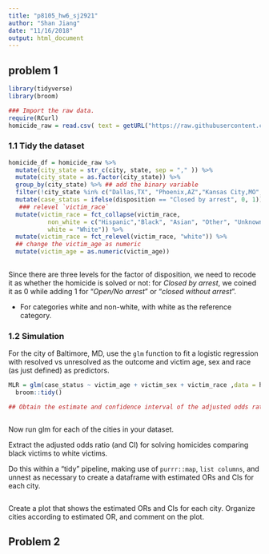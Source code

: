 ```yaml
---
title: "p8105_hw6_sj2921"
author: "Shan Jiang"
date: "11/16/2018"
output: html_document
---
```

## problem 1
```r
library(tidyverse)
library(broom)
```

```r
### Import the raw data.
require(RCurl)
homicide_raw = read.csv( text = getURL("https://raw.githubusercontent.com/washingtonpost/data-homicides/master/homicide-data.csv")) 
```

### 1.1 Tidy the dataset

```r
homicide_df = homicide_raw %>% 
  mutate(city_state = str_c(city, state, sep = "," )) %>% 
  mutate(city_state = as.factor(city_state)) %>% 
  group_by(city_state) %>% ## add the binary variable 
  filter(!city_state %in% c("Dallas,TX", "Phoenix,AZ","Kansas City,MO","Tulsa,AL" )) %>%
  mutate(case_status = ifelse(disposition == "Closed by arrest", 0, 1)) %>%
   ### relevel `victim_race`
  mutate(victim_race = fct_collapse(victim_race,  
           non_white = c("Hispanic","Black", "Asian", "Other", "Unknown"),
           white = "White")) %>% 
  mutate(victim_race = fct_relevel(victim_race, "white")) %>% 
  ## change the victim_age as numeric
  mutate(victim_age = as.numeric(victim_age)) 
  
```

Since there are three levels for the factor of disposition, we need to recode it as whether the homicide is solved or not: for *Closed by arrest*, we coined it as 0 while  adding 1 for "*Open/No arrest*" or "*closed without arrest*".

* For categories white and non-white, with white as the reference category. 


### 1.2 Simulation

For the city of Baltimore, MD, use the `glm` function to fit a logistic regression with resolved vs unresolved as the outcome and victim age, sex and race (as just defined) as predictors. 

```r

MLR = glm(case_status ~ victim_age + victim_sex + victim_race ,data = homicide_df) %>% 
  broom::tidy()

## Obtain the estimate and confidence interval of the adjusted odds ratio for solving homicides comparing black victims to white victims keeping all other variables fixed.



```

Now run glm for each of the cities in your dataset. 


Extract the adjusted odds ratio (and CI) for solving homicides comparing black victims to white victims. 

Do this within a “tidy” pipeline, making use of `purrr::map`, `list columns`, and unnest as necessary to create a dataframe with estimated ORs and CIs for each city.

```r



```


Create a plot that shows the estimated ORs and CIs for each city. Organize cities according to estimated OR, and comment on the plot.


## Problem 2

```r

```

